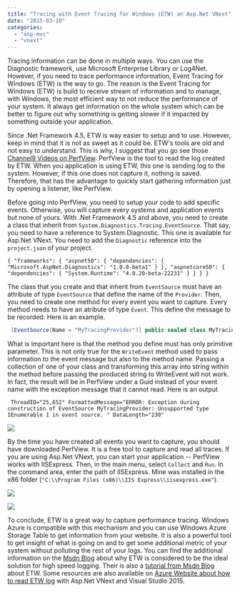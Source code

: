 ```yaml
---
title: "Tracing with Event Tracing for Windows (ETW) an Asp.Net VNext"
date: "2015-03-10"
categories: 
  - "asp-mvc"
  - "vnext"
---
```


Tracing information can be done in multiple ways. You can use the Diagnostic framework, use Microsoft Enterprise Library or Log4Net. However, if you need to trace performance information, Event Tracing for Windows (ETW) is the way to go. The reason is the Event Tracing for Windows (ETW) is build to receive stream of information and to manage, with Windows, the most efficient way to not reduce the performance of your system. It always get information on the whole system which can be better to figure out why something is getting slower if it impacted by something outside your application.

Since .Net Framework 4.5, ETW is way easier to setup and to use. However, keep in mind that it is not as sweet as it could be. ETW's tools are old and not easy to understand. This is why, I suggest that you go see those [Channel9 Videos on PerfView](http://channel9.msdn.com/series/PerfView-tutorial "PerfView Channel9"). PerfView is the tool to read the log created by ETW. When you application is using ETW, this one is sending log to the system. However, if this one does not capture it, nothing is saved. Therefore, that has the advantage to quickly start gathering information just by opening a listener, like PerfView.

Before going into PerfView, you need to setup your code to add specific events. Otherwise, you will capture every systems and application events but none of yours. With .Net Framework 4.5 and above, you need to create a class that inherit from `System.Diagnostics.Tracing.EventSource`. That say, you need to have a reference to System.Diagnostic. This one is available for Asp.Net VNext. You need to add the `Diagnostic` reference into the `project.json` of your project.

``` 
{ "frameworks": { "aspnet50": { "dependencies": { "Microsoft.AspNet.Diagnostics": "1.0.0-beta1" } }, "aspnetcore50": { "dependencies": { "System.Runtime": "4.0.20-beta-22231" } } } } 
``` 

The class that you create and that inherit from `EventSource` must have an attribute of type `EventSource` that define the name of the `Provider`. Then, you need to create one method for every event you want to capture. Every method needs to have an atribute of type `Event`. This define the message to be recorded. Here is an example.


```csharp
 [EventSource(Name = "MyTracingProvider")] public sealed class MyTracingProviderEventSource : EventSource { [Event(1, Message = "Method '{1}' begin", Level = EventLevel.Informational)] public void MethodCallBegin(string methodName) { if (this.IsEnabled()) { WriteEvent(1, methodName); } } } 
```

What is important here is that the method you define must has only primitive parameter. This is not only true for the `WriteEvent` method used to pass information to the event message but also to the method name. Passing a collection of one of your class and transforming this array into string within the method before passing the produced string to WriteEvent will not work. In fact, the result will be in PerfView under a Guid instead of your event name with the exception message that it cannot read. Here is an output 

``` 
 ThreadID="25,652" FormattedMessage="ERROR: Exception during construction of EventSource MyTracingProvider: Unsupported type IEnumerable 1 in event source. " DataLength="230" 
``` 

 ![](images/PerfViewErrorParameters-400x229.png)

By the time you have created all events you want to capture, you should have downloaded PerfView. It is a free tool to capture and read all traces. If you are using Asp.Net VNext, you can start your application -- PerfView works with IISExpress. Then, in the main menu, select `Collect` and `Run`. In the command area, enter the path of IISExpress. Mine was installed in the x86 folder (`"C:\\Program Files (x86)\\IIS Express\\iisexpress.exe"`). 

![](images/PerfViewCommand-400x218.png)

![](images/Events-400x185.png)

To conclude, ETW is a great way to capture performance tracing. Windows Azure is compatible with this mechanism and you can use Windows Azure Storage Table to get information from your website. It is also a powerful tool to get insight of what is going on and to get some additional metric of your system without polluting the rest of your logs. You can find the additional information on the [Msdn Blog](http://blogs.msdn.com/b/vancem/archive/2012/08/13/windows-high-speed-logging-etw-in-c-net-using-system-diagnostics-tracing-eventsource.aspx) about why ETW is considered to be the ideal solution for high speed logging. Their is also a [tutorial from Msdn Blog](http://blogs.msdn.com/b/vancem/archive/2012/07/09/logging-your-own-etw-events-in-c-system-diagnostics-tracing-eventsource.aspx) about ETW. Some resources are also available on [Azure Website about how to read ETW log](http://azure.microsoft.com/blog/2014/11/12/announcing-azure-sdk-2-5-for-net-and-visual-studio-2015-preview/) with Asp.Net VNext and Visual Studio 2015.
